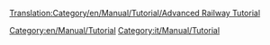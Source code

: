 [[Translation:Category/en/Manual/Tutorial/Advanced Railway Tutorial]]

[[Category:en/Manual/Tutorial]] 
[[Category:it/Manual/Tutorial]]